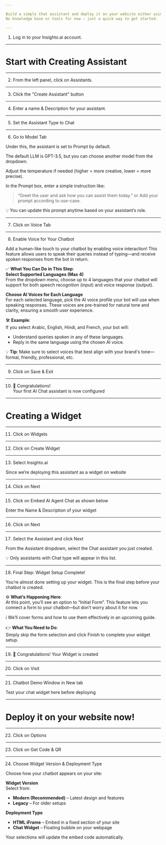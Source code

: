 ```yaml
---

Build a simple Chat assistant and deploy it on your website either using HTML iframe or Chat type Widget.  
No knowledge base or tools for now — just a quick way to get started.

---
```


1. Log in to your Insighto.ai account.

---

# Start with Creating Assistant

---

2.  From the left panel, click on Assistants.

---

3.  Click the "Create Assistant" button

---

4.  Enter a name & Description for your assistant.

---

5.  Set the Assistant Type to Chat

---

6.  Go to Model Tab

Under this, the assistant is set to Prompt by default.

The default LLM is GPT-3.5, but you can choose another model from the dropdown.

Adjust the temperature if needed (higher = more creative, lower = more precise).

In the Prompt box, enter a simple instruction like:

> “Greet the user and ask how you can assist them today.” or Add your prompt according to use-case.

💡 You can update this prompt anytime based on your assistant’s role.

---

7.  Click on Voice Tab

---

8.  Enable Voice for Your Chatbot

Add a human-like touch to your chatbot by enabling voice interaction! This feature allows users to speak their queries instead of typing—and receive spoken responses from the bot in return.

✅ **What You Can Do in This Step**:  
**Select Supported Languages (Max 4)**  
From the dropdown menu, choose up to 4 languages that your chatbot will support for both speech recognition (input) and voice response (output).

**Choose AI Voices for Each Language**  
For each selected language, pick the AI voice profile your bot will use when speaking responses. These voices are pre-trained for natural tone and clarity, ensuring a smooth user experience.

🛠 **Example**:  
If you select Arabic, English, Hindi, and French, your bot will:
- Understand queries spoken in any of these languages.
- Reply in the same language using the chosen AI voice.

💡 **Tip**: Make sure to select voices that best align with your brand's tone—formal, friendly, professional, etc.

---

9.  Click on Save & Exit

---

10.  🎉 Congratulations!  
Your first AI Chat assistant is now configured

---

# Creating a Widget

---

11.  Click on Widgets

---

12.  Click on Create Widget

---

13. Select Insighto.ai

Since we’re deploying this assistant as a widget on website

---

14.  Click on Next

---

15.  Click on Embed AI Agent Chat as shown below

Enter the Name & Description of your widget

---

16.  Click on Next

---

17.  Select the Assistant and click Next

From the Assistant dropdown, select the Chat assistant you just created.

💡 Only assistants with Chat type will appear in this list.

---

18.  Final Step: Widget Setup Complete!

You’re almost done setting up your widget. This is the final step before your chatbot is created.

⚙ **What’s Happening Here**:  
At this point, you’ll see an option to “Initial Form”. This feature lets you connect a form to your chatbot—but don’t worry about it for now.

ℹ We’ll cover forms and how to use them effectively in an upcoming guide.

👉 **What You Need to Do**:  
Simply skip the form selection and click Finish to complete your widget setup.

---

19.  🎉 Congratulations! Your Widget is created

---

20.  Click on Visit

---

21.  Chatbot Demo Window in New tab

Test your chat widget here before deploying

---

# Deploy it on your website now!

---

22.  Click on Options

---

23.  Click on Get Code & QR

---

24.  Choose Widget Version & Deployment Type

Choose how your chatbot appears on your site:

**Widget Version**  
Select from:
- **Modern (Recommended)** – Latest design and features  
- **Legacy** – For older setups  

**Deployment Type**  
- **HTML iFrame** – Embed in a fixed section of your site  
- **Chat Widget** – Floating bubble on your webpage  

Your selections will update the embed code automatically.

